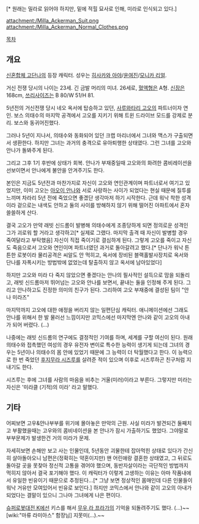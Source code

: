 {{{+1 ミラ・アッカーマン / Milla Ackerman }}}[* 원래는 밀라로 읽어야 하지만, 밑에 적힐 묘사로 인해, 미라로 인식되고 있다.]

attachment:/Milla_Ackerman_Suit.png
attachment:/Milla_Ackerman_Normal_Clothes.png

[[목차]]
== 개요 ==
[[신혼합체 고단나]]의 등장 캐릭터. 성우는 [[히사카와 아야]]/[[윤여진]]/[[모니카 리얼]].

거신 전쟁 당시의 나이는 23세. 긴 금발 머리의 미녀. 26세로, [[혈액형]]은 A형. [[신장]]은 168cm, [[쓰리사이즈]]는 B 80/W 51/H 81.

5년전의 거신전쟁 당시 네오 옥서에 탑승하고 있던, [[사루와타리 고오]]의 파트너이자 연인. 보스 의태수의 마지막 공격에서 고오를 지키기 위해 트윈 드라이브 모드를 강제로 분리. 보스와 동귀어진했다.

그러나 5년이 지나서, 의태수와 동화되어 있던 크랩 마리너에서 그녀와 맥스가 구출되면서 생환한다. 하지만 그녀는 과거의 충격으로 유아퇴행한 상태였다. 그런 그녀를 고오와 안나가 돌봐주게 된다.

그리고 그후 1기 후반에 상태가 회복. 안나가 부재중일때 고오와의 화려한 콤비레이션을 선보이면서 안나에게 불안을 안겨주기도 한다.

본인은 지금도 5년전과 마찬가지로 자신이 고오와 연인관계이며 파트너로서 여기고 있었지만, 이미 고오는 [[아오이 안나]]와 서로 사랑하는 사이가 되었다는 현실 때문에 질투를 느끼며 차라리 5년 전에 죽었으면 좋겠단 생각마저 하기 시작한다. 근데 워낙 착한 성격이라 겉으로는 내색도 안하고 둘의 사이를 방해하지 않기 위해 떨어진 아파트에서 혼자 쓸쓸하게 산다.

결국 고오가 만약 래빗 신드롬이 발병해 의태수에게 조종당하게 되면 정의로운 성격인 그가 괴로워 할 거라고 생각하고[* 실제로 그랬다. 마지막 출격 때 자신이 발병할 경우 죽여달라고 부탁했음] 자신이 직접 죽이기로 결심하게 된다. 그렇게 고오를 죽이고 자신도 죽음으로서 고오와 연인이며 파트너였던 과거로 돌아갈려고 했다.[* 단나가 워낙 튼튼한 로봇이라 물리공격은 씨알도 안 먹히고, 옥서에 장비된 블랙홀발사장치로 옥서와 단나를 자폭시키는 방법밖에 없었는데 탈출하지 않고 옥서에 남아있었다]

하지만 고오와 미라 다 죽지 않았으면 좋겠다는 안나의 필사적인 설득으로 맘을 되돌리고, 래빗 신드롬마저 뛰어넘는 고오와 안나를 보면서, 끝내는 둘을 인정해 주게 된다. 그리고 안나하고도 진정한 의미의 친구가 된다. 그리하여 고오 부재중에 결성된 팀이 "안나 미라즈"

마지막까지 고오에 대한 애정을 버리지 않는 일편단심 캐릭터. 애니메이션에선 그래도 안나를 위해서 한 발 물러선 느낌이지만 코믹스에선 마지막엔 안나와 같이 고오의 아내가 되어 버렸다. (…)

나중에는 래빗 신드롬의 연구에도 결정적인 기여를 하며, 세계를 구할 여신이 된다. 원래 의태수와 접촉했던 여성의 경우 유전자 변이로 특수한 능력이 생기게 되는데 그녀의 경우는 5년이나 의태수의 몸 안에 있었기 때문에 그 능력이 더 탁월했다고 한다. 이 능력으로 한 번 죽었던 [[후지무라 시즈루]]를 살려준 적이 있으며 이후로 시즈루하곤 친구처럼 지내기도 한다.

시즈루는 후에 그녀를 사람의 마음을 비추는 거울(미러)이라고 부른다. 그렇지만 미라는 자신은 '미라클 (기적)의 미라' 라고 말했다.

== 기타 ==
어찌보면 고우&안나부부를 위기에 몰아놓은 만악의 근원. 사실 미라가 발견되건 둘째치고 부활했을때는 고우와의 콤비네이션을 본 안나가 잠시 가출하기도 했었다. 그야말로 부부문제가 발생한건 거의 미라가 문제.

자세히보면 손해만 보고 사는 인물인데, 5년동안 괴물한테 잡아먹힌 상태로 있다가 간신히 살아돌아오니 남편은(정확히는 약혼이지만) 왠 어린애랑 결혼한 상태였고, 그 뒤로도 돌아갈 곳을 못찾아 정신적 고통을 겪어야 했으며, 동반자살이라는 극단적인 방법까지 먹히지 않아서 결국 포기해야 했다. 이 캐릭터가 이렇게 고생하는 이유는 아마 작품내에서 유일한 빈유이기 때문으로 추정된다...[* 그냥 보면 정상적인 몸매인데 다른 인물들이 워낙 거유만 모여있어서 빈유로 보인다.] 하지만 코믹스에서 안나와 같이 고오의 아내가 되었다는 결말이 있으니 그나마 그녀에게 나은 편이다. 

[[슈퍼로봇대전 K]]에선 키스를 해서 [[무우 라 프라가]]의 기억을 되돌려주기도 했다. (...)~~[wiki:"마류 라미아스" 함장님] 지못미(...).~~
